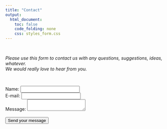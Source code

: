 ```yaml
---
title: "Contact"
output:
  html_document:
    toc: false
    code_folding: none
    css: styles_form.css
---
```


<br/>

*Please use this form to contact us with any questions, suggestions, ideas, whatever.*<br/>
*We would really love to hear from you.*

<br/>

<form action="https://formspree.io/moqqlrvp" method="POST">
      <label for="name">Name:</label> <input type="text" id="name" name="user_name"><br/>
      <label for="mail">E-mail:</label> <input type="email" id="mail" name="user_mail"><br/>
      <label for="msg">Message:</label> <textarea id="msg" name="user_message"></textarea><br/>
      <br/>
      <button type="submit">Send your message</button><br/>
</form>
